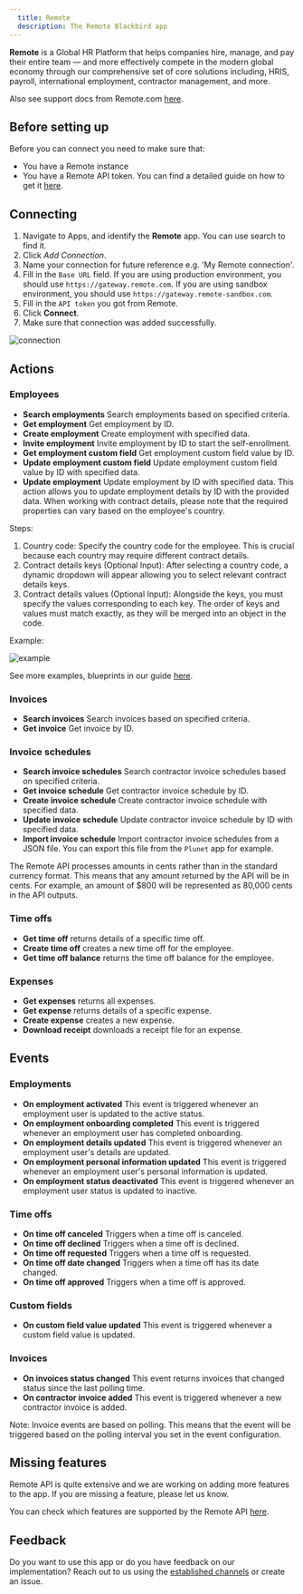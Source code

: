 ```yaml
---
  title: Remote
  description: The Remote Blackbird app
---
```


<LinkCard title="View on Github" target="_blank" href="https://github.com/bb-io/Remote" icon="github" />

**Remote** is a Global HR Platform that helps companies hire, manage, and pay their entire team — and more effectively compete in the modern global economy through our comprehensive set of core solutions including, HRIS, payroll, international employment, contractor management, and more.

Also see support docs from Remote.com [here](https://support.remote.com/hc/en-us/articles/30035877720973-Blackbird-Remote-Connector).

## Before setting up

Before you can connect you need to make sure that:

- You have a Remote instance
- You have a Remote API token. You can find a detailed guide on how to get it [here](https://remote.com/resources/api/auth-and-authorization).

## Connecting

1. Navigate to Apps, and identify the **Remote** app. You can use search to find it.
2. Click _Add Connection_.
3. Name your connection for future reference e.g. 'My Remote connection'.
4. Fill in the `Base URL` field. If you are using production environment, you should use `https://gateway.remote.com`. If you are using sandbox environment, you should use `https://gateway.remote-sandbox.com`.
5. Fill in the `API token` you got from Remote.
6. Click **Connect**.
7. Make sure that connection was added successfully.

![connection](https://raw.githubusercontent.com/bb-io/Remote/main/./image/README/connecting.png)

## Actions

### Employees

- **Search employments** Search employments based on specified criteria.
- **Get employment** Get employment by ID.
- **Create employment** Create employment with specified data.
- **Invite employment** Invite employment by ID to start the self-enrollment.
- **Get employment custom field** Get employment custom field value by ID.
- **Update employment custom field** Update employment custom field value by ID with specified data.
- **Update employment** Update employment by ID with specified data. This action allows you to update employment details by ID with the provided data. When working with contract details, please note that the required properties can vary based on the employee's country.

Steps:

1. Country code: Specify the country code for the employee. This is crucial because each country may require different contract details.
2. Contract details keys (Optional Input): After selecting a country code, a dynamic dropdown will appear allowing you to select relevant contract details keys.
3. Contract details values (Optional Input): Alongside the keys, you must specify the values corresponding to each key. The order of keys and values must match exactly, as they will be merged into an object in the code.

Example:

![example](https://raw.githubusercontent.com/bb-io/Remote/main/./image/README/UpdateEmploymentExample.png)

See more examples, blueprints in our guide [here](https://docs.blackbird.io/eggs/remote/).

### Invoices

- **Search invoices** Search invoices based on specified criteria.
- **Get invoice** Get invoice by ID.

### Invoice schedules

- **Search invoice schedules** Search сontractor invoice schedules based on specified criteria.
- **Get invoice schedule** Get сontractor invoice schedule by ID.
- **Create invoice schedule** Create сontractor invoice schedule with specified data.
- **Update invoice schedule** Update сontractor invoice schedule by ID with specified data.
- **Import invoice schedule** Import сontractor invoice schedules from a JSON file. You can export this file from the `Plunet` app for example.

The Remote API processes amounts in cents rather than in the standard currency format. This means that any amount returned by the API will be in cents. For example, an amount of $800 will be represented as 80,000 cents in the API outputs.


### Time offs

- **Get time off** returns details of a specific time off.
- **Create time off** creates a new time off for the employee.
- **Get time off balance** returns the time off balance for the employee.

### Expenses

- **Get expenses** returns all expenses.
- **Get expense** returns details of a specific expense.
- **Create expense** creates a new expense.
- **Download receipt** downloads a receipt file for an expense.

## Events

### Employments

- **On employment activated** This event is triggered whenever an employment user is updated to the active status.
- **On employment onboarding completed** This event is triggered whenever an employment user has completed onboarding.
- **On employment details updated** This event is triggered whenever an employment user's details are updated.
- **On employment personal information updated** This event is triggered whenever an employment user's personal information is updated.
- **On employment status deactivated** This event is triggered whenever an employment user status is updated to inactive.

### Time offs

- **On time off canceled** Triggers when a time off is canceled.
- **On time off declined** Triggers when a time off is declined.
- **On time off requested** Triggers when a time off is requested.
- **On time off date changed** Triggers when a time off has its date changed.
- **On time off approved** Triggers when a time off is approved.

### Custom fields

- **On custom field value updated** This event is triggered whenever a custom field value is updated.

### Invoices

- **On invoices status changed** This event returns invoices that changed status since the last polling time. 
- **On contractor invoice added** This event is triggered whenever a new contractor invoice is added.

Note: Invoice events are based on polling. This means that the event will be triggered based on the polling interval you set in the event configuration.

## Missing features

Remote API is quite extensive and we are working on adding more features to the app. If you are missing a feature, please let us know.

You can check which features are supported by the Remote API [here](https://remote.com/resources/api/reference#section/Authentication).

## Feedback

Do you want to use this app or do you have feedback on our implementation? Reach out to us using the [established channels](https://www.blackbird.io/) or create an issue.

